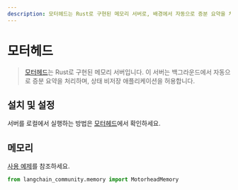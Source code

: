 ```yaml
---
description: 모터헤드는 Rust로 구현된 메모리 서버로, 배경에서 자동으로 증분 요약을 처리하며 상태 비저장 애플리케이션을 지원합니다.
---
```


# 모터헤드

> [모터헤드](https://github.com/getmetal/motorhead)는 Rust로 구현된 메모리 서버입니다. 이 서버는 백그라운드에서 자동으로 증분 요약을 처리하며, 상태 비저장 애플리케이션을 허용합니다.

## 설치 및 설정

서버를 로컬에서 실행하는 방법은 [모터헤드](https://github.com/getmetal/motorhead)에서 확인하세요.

## 메모리

[사용 예제](/docs/integrations/memory/motorhead_memory)를 참조하세요.

```python
from langchain_community.memory import MotorheadMemory
```